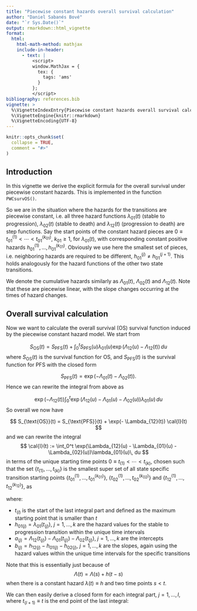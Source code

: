```yaml
---
title: "Piecewise constant hazards overall survival calculation"
author: "Daniel Sabanés Bové"
date: "`r Sys.Date()`"
output: rmarkdown::html_vignette
format:
  html:
    html-math-method: mathjax
    include-in-header:
      - text: |
          <script>
          window.MathJax = {
            tex: {
              tags: 'ams'
            }
          };
          </script>
bibliography: references.bib
vignette: >
  %\VignetteIndexEntry{Piecewise constant hazards overall survival calculation}
  %\VignetteEngine{knitr::rmarkdown}
  %\VignetteEncoding{UTF-8}
---
```


```r
knitr::opts_chunk$set(
  collapse = TRUE,
  comment = "#>"
)
```

## Introduction

In this vignette we derive the explicit formula for the overall survival under
piecewise constant hazards. This is implemented in the function `PWCsurvOS()`.

So we are in the situation where the hazards for the transitions are piecewise constant,
i.e. all three hazard functions $\lambda_{01}(t)$ (stable to progression), $\lambda_{02}(t)$ 
(stable to death) and $\lambda_{12}(t)$ (progression to death) are step functions.
Say the start points of the constant hazard pieces are $0 \equiv t_{01}^{(1)} < \dotsb < t_{01}^{(k_{01})}$, $k_{01} \geq 1$, for $\lambda_{01}(t)$, with corresponding constant positive hazards $h_{01}^{(1)}, \dotsc, h_{01}^{(k_{01})}$. Obviously we use here the smallest set of pieces, i.e. neighboring hazards are required
to be different, $h_{01}^{(j)} \neq h_{01}^{(j+1)}$.
This holds analogously for the hazard functions of the other two state transitions.

We denote the cumulative hazards similarly as $\Lambda_{01}(t)$, $\Lambda_{02}(t)$ and
$\Lambda_{12}(t)$. Note that these are piecewise linear, with the slope changes occurring at the times of hazard changes.

## Overall survival calculation

Now we want to calculate the overall survival (OS) survival function 
induced by the piecewise constant hazard model. We start from

$$
S_{\text{OS}}(t) 
= S_{\text{PFS}}(t) + \int_0^t S_{\text{PFS}}(u) \lambda_{01}(u)\exp(\Lambda_{12}(u) - \Lambda_{12}(t))\, du
$$
where $S_{\text{OS}}(t)$ is the survival function for OS, and $S_{\text{PFS}}(t)$ is the 
survival function for PFS with the closed form

$$
S_{\text{PFS}}(t) = \exp(- \Lambda_{01}(t) - \Lambda_{02}(t)).
$$
Hence we can rewrite the integral from above as

$$
\exp(- \Lambda_{12}(t)) \int_0^t \exp(\Lambda_{12}(u) - \Lambda_{01}(u) - \Lambda_{02}(u))\lambda_{01}(u)\, du
$$
So overall we now have

$$
S_{\text{OS}}(t) 
= S_{\text{PFS}}(t) + \exp(- \Lambda_{12}(t)) \cal{I}(t)
$$
and we can rewrite the integral
$$
\cal{I}(t) := \int_0^t \exp(\Lambda_{12}(u) - \Lambda_{01}(u) - \Lambda_{02}(u))\lambda_{01}(u)\, du
$$
in terms of the unique starting time points $0 \equiv t_{(1)} < \dotsb < t_{(k)}$, chosen such that
the set $\{t_{(1)}, \dotsc, t_{(k)}\}$ is the smallest super set of all state specific transition starting points $\{t_{01}^{(1)}, \dotsc, t_{01}^{(k_{01})}\}$, $\{t_{02}^{(1)}, \dotsc, t_{02}^{(k_{02})}\}$ and $\{t_{12}^{(1)}, \dotsc, t_{12}^{(k_{12})}\}$, as

\begin{align}
\cal{I}(t) = 
&\int_{t_{(1)}}^{t_{(2)}} \exp(a_{(1)} + b_{(1)}(u - t_{(1)}))h_{01(1)}\,du \\
&+ \dotsb + \\
&\int_{t_{(l)}}^{t} \exp(a_{(l)} + b_{(l)}(u - t_{(l)}))h_{01(l)}\,du,
\end{align}
where:

- $t_{(l)}$ is the start of the last integral part and defined as the maximum starting point that is smaller than $t$
- $h_{01(j)} = \lambda_{01}(t_{(j)})$, $j=1, \dotsc, k$ are the hazard values for the stable to progression transition within the unique time intervals
- $a_{(j)} = \Lambda_{12}(t_{(j)}) - \Lambda_{01}(t_{(j)}) - \Lambda_{02}(t_{(j)})$, $j=1, \dotsc, k$ are the intercepts
- $b_{(j)} = h_{12(j)} - h_{01(j)} - h_{02(j)}$, $j=1, \dotsc, k$ are the slopes, again using the hazard values within the unique time intervals for the specific transitions

Note that this is essentially just because of 
$$
\Lambda(t) = \Lambda(s) + h (t-s)
$$
when there is a constant hazard $\lambda(t) \equiv h$ and two time points $s<t$.

We can then easily derive a closed form for each integral part, $j = 1, \dotsc, l$, where
$t_{(l+1)}\equiv t$ is the end point of the last integral:

\begin{align}
\cal{I}_{j} 
&= \int_{t_{(j)}}^{t_{(j+1)}} \exp(a_{(j)} + b_{(j)}(u - t_{(j)}))h_{01(j)}\,du\\
&= \exp(a_{(j)} - b_{(j)}t_{(j)})h_{01(j)}
\int_{t_{(j)}}^{t_{(j+1)}} \exp(b_{(j)}u)\,du\\
&= \exp(a_{(j)} - b_{(j)}t_{(j)})h_{01(j)}
\left[ 
b_{(j)}^{-1}\exp(b_{(j)}u)
\right]_{t_{(j)}}^{t_{(j+1)}}\\
&= 
\frac{h_{01(j)}}{b_{(j)}}
\exp(a_{(j)} - b_{(j)}t_{(j)})
(\exp(b_{(j)}t_{(j+1)}) - \exp(b_{(j)}t_{(j)}))\\
&=
\frac{h_{01(j)}}{b_{(j)}}
\exp(a_{(j)})
(\exp(b_{(j)}(t_{(j+1)} - t_{(j)})) - 1)
\end{align}
